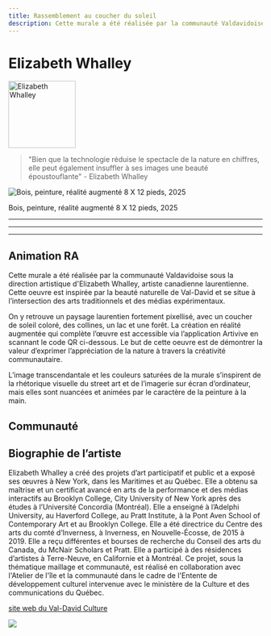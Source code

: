 ```yaml
---
title: Rassemblement au coucher du soleil
description: Cette murale a été réalisée par la communauté Valdavidoise sous la direction artistique d'Elizabeth Whalley, artiste canadienne laurentienne. Cette oeuvre est inspirée par la beauté naturelle de Val-David et se situe à l’intersection des arts traditionnels et des médias expérimentaux.
---
```



# Elizabeth Whalley 

<img class="bioimg" src="/rassemblement-au-coucher-du-soleil-artist.png" alt="Elizabeth Whalley " width="133" height="133" />

> "Bien que la technologie réduise le spectacle de la nature en chiffres, elle peut également insuffler à ses images une beauté époustouflante" - Elizabeth Whalley


![Bois, peinture, réalité augmenté 8 X 12 pieds, 2025](@assets/rassemblement-au-coucher-du-soleil/vd-ar-1.jpg)

Bois, peinture, réalité augmenté 8 X 12 pieds, 2025 


---
***
___



## Animation RA

<YouTube 
    class="ytv"
    id="clBuyK7lL4g" 
/>

Cette murale a été réalisée par la communauté Valdavidoise sous la direction artistique d'Elizabeth Whalley,
artiste canadienne laurentienne. Cette oeuvre est inspirée par la beauté naturelle de Val-David et se situe à
l’intersection des arts traditionnels et des médias expérimentaux.

On y retrouve un paysage laurentien fortement pixellisé, avec un coucher de soleil coloré, des collines, un lac et une forêt. La création en réalité augmentée qui complète l’œuvre est accessible via l’application Artivive en
scannant le code QR ci-dessous. Le but de cette oeuvre est de démontrer la valeur d’exprimer l’appréciation de la nature à travers la créativité communautaire.

L’image transcendantale et les couleurs saturées de la murale s’inspirent de la rhétorique visuelle du street art et de l’imagerie sur écran d’ordinateur, mais elles sont nuancées et animées par le caractère de la peinture à la main.


## Communauté

<YouTube 
    class="ytv"
    id="clBuyK7lL4g" 
/>

## Biographie de l’artiste

Elizabeth Whalley a créé des projets d’art participatif et public et a exposé ses œuvres à New York, dans les Maritimes et au Québec. Elle a obtenu sa maîtrise et un certificat avancé en arts de la performance et des médias interactifs au Brooklyn College, City University of New York après des études à l’Université Concordia (Montréal).
Elle a enseigné à l’Adelphi University, au Haverford College, au Pratt Institute, à la Pont Aven School of Contemporary Art et au Brooklyn College. Elle a été directrice du Centre des arts du comté d’Inverness, à Inverness, en Nouvelle-Écosse, de 2015 à 2019. Elle a reçu différentes et bourses de recherche du Conseil des arts du Canada, du McNair Scholars et Pratt. Elle a participé à des résidences d’artistes à Terre-Neuve, en Californie et à Montréal.
Ce projet, sous la thématique maillage et communauté, est réalisé en collaboration avec l'Atelier de l'île et la communauté dans le cadre de l'Entente de développement culturel intervenue avec le ministère de la Culture et des communications du Québec.


[site web du Val-David Culture](https://www.valdavid.com/culture/)


![](@assets/rassemblement-au-coucher-du-soleil/SCR-20250904-uovk.png)

